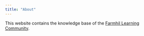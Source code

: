 ```yaml
---
title: "About"
---
```


This website contains the knowledge base of the [Farmhil Learning Community](https://farmhill-learning.org/).